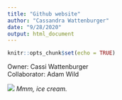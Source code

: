 ```yaml
---
title: "Github website"
author: "Cassandra Wattenburger"
date: "9/28/2020"
output: html_document
---
```


```r
knitr::opts_chunk$set(echo = TRUE)
```

Owner: Cassi Wattenburger <br>
Collaborator: Adam Wild <br>

![](http://minimalistbaker.com/wp-content/uploads/2015/08/AMAZING-5-Ingredient-Vanilla-Coconut-Ice-Cream-Incredibly-simple-perfectly-sweet-INSANELY-creamy-vegan-glutenfree-icecream-dessert-recipe-vanilla-coconuticecream-coconut.jpg)
*Mmm, ice cream.*